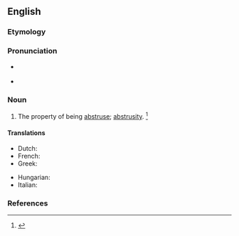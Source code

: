 ==English==

===Etymology===
{{suffix|abstruse|ness|lang=en}}

===Pronunciation===
* {{a|RP}} {{IPA|/əbˈstɹuːs.nəs/|lang=en}}
* {{a|US}} {{IPA|/æbˈstɹus.nəs/|/əbˈstɹus.nəs/|lang=en}}

===Noun===
{{en-noun|~|es}}

# The property of being [[abstruse]]; [[abstrusity]]. {{defdate|First attested in the mid 17<sup>th</sup> century.}}<ref name=SOED>{{R:SOED5|page=10}}</ref>

====Translations====
{{trans-top|the property of being abstruse}}
* Dutch: {{t|nl|traag van begrip}}
* French: {{t|fr|dur de comprenure}}
* Greek: {{t+|el|ασάφεια|f}}
{{trans-mid}}
* Hungarian: {{t+|hu|homályosság}}
* Italian: {{t|it|astruseria|f}}
{{trans-bottom}}

===References===
<references/>